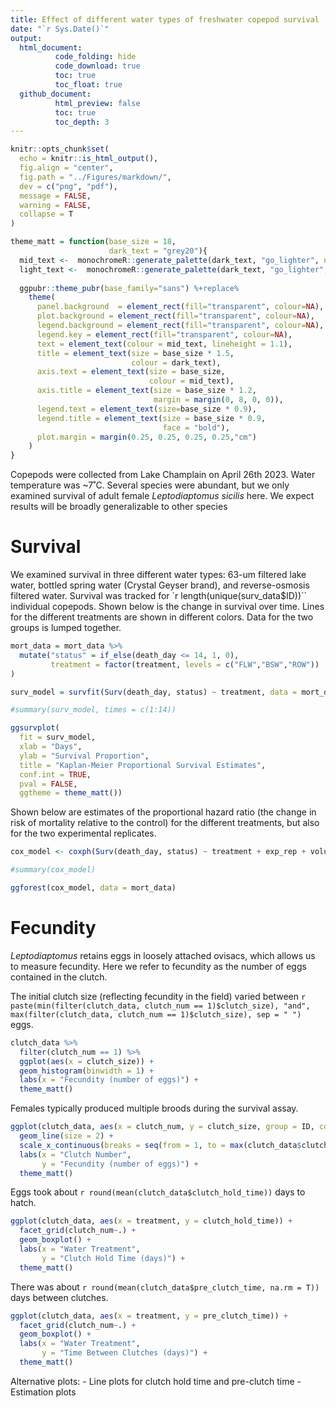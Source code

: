 ```yaml
---
title: Effect of different water types of freshwater copepod survival
date: "`r Sys.Date()`"
output: 
  html_document:
          code_folding: hide
          code_download: true
          toc: true
          toc_float: true
  github_document:
          html_preview: false
          toc: true
          toc_depth: 3
---
```


```r
knitr::opts_chunk$set(
  echo = knitr::is_html_output(),
  fig.align = "center",
  fig.path = "../Figures/markdown/",
  dev = c("png", "pdf"),
  message = FALSE,
  warning = FALSE,
  collapse = T
)

theme_matt = function(base_size = 18,
                      dark_text = "grey20"){
  mid_text <-  monochromeR::generate_palette(dark_text, "go_lighter", n_colours = 5)[2]
  light_text <-  monochromeR::generate_palette(dark_text, "go_lighter", n_colours = 5)[3]
  
  ggpubr::theme_pubr(base_family="sans") %+replace% 
    theme(
      panel.background  = element_rect(fill="transparent", colour=NA), 
      plot.background = element_rect(fill="transparent", colour=NA), 
      legend.background = element_rect(fill="transparent", colour=NA),
      legend.key = element_rect(fill="transparent", colour=NA),
      text = element_text(colour = mid_text, lineheight = 1.1),
      title = element_text(size = base_size * 1.5,
                           colour = dark_text),
      axis.text = element_text(size = base_size,
                               colour = mid_text),
      axis.title = element_text(size = base_size * 1.2,
                                margin = margin(0, 8, 0, 0)),
      legend.text = element_text(size=base_size * 0.9),
      legend.title = element_text(size = base_size * 0.9, 
                                  face = "bold"),
      plot.margin = margin(0.25, 0.25, 0.25, 0.25,"cm")
    )
}
```

Copepods were collected from Lake Champlain on April 26th 2023. Water temperature was ~7˚C. Several species were abundant, but we only examined survival of adult female *Leptodiaptomus sicilis* here. We expect results will be broadly generalizable to other species

# Survival
We examined survival in three different water types: 63-um filtered lake water, bottled spring water (Crystal Geyser brand), and reverse-osmosis filtered water. Survival was tracked for `r length(unique(surv_data$ID))`` individual copepods. Shown below is the change in survival over time. Lines for the different treatments are shown in different colors. Data for the two groups is lumped together.  

```r
mort_data = mort_data %>%  
  mutate("status" = if_else(death_day <= 14, 1, 0),
         treatment = factor(treatment, levels = c("FLW","BSW","ROW"))
)

surv_model = survfit(Surv(death_day, status) ~ treatment, data = mort_data)

#summary(surv_model, times = c(1:14))

ggsurvplot(
  fit = surv_model,
  xlab = "Days",
  ylab = "Survival Proportion",
  title = "Kaplan-Meier Proportional Survival Estimates",
  conf.int = TRUE,
  pval = FALSE,
  ggtheme = theme_matt())
```

Shown below are estimates of the proportional hazard ratio (the change in risk of mortality relative to the control) for the different treatments, but also for the two experimental replicates. 
```r
cox_model <- coxph(Surv(death_day, status) ~ treatment + exp_rep + volume, data = mort_data)

#summary(cox_model)

ggforest(cox_model, data = mort_data)

```

# Fecundity
*Leptodiaptomus* retains eggs in loosely attached ovisacs, which allows us to measure fecundity. Here we refer to fecundity as the number of eggs contained in the clutch. 

The initial clutch size (reflecting fecundity in the field) varied between `r paste(min(filter(clutch_data, clutch_num == 1)$clutch_size), "and", max(filter(clutch_data, clutch_num == 1)$clutch_size), sep = " ")` eggs. 

```r
clutch_data %>% 
  filter(clutch_num == 1) %>%  
  ggplot(aes(x = clutch_size)) +
  geom_histogram(binwidth = 1) + 
  labs(x = "Fecundity (number of eggs)") + 
  theme_matt()
```

Females typically produced multiple broods during the survival assay. 
```r
ggplot(clutch_data, aes(x = clutch_num, y = clutch_size, group = ID, colour = treatment)) + 
  geom_line(size = 2) + 
  scale_x_continuous(breaks = seq(from = 1, to = max(clutch_data$clutch_num))) + 
  labs(x = "Clutch Number", 
       y = "Fecundity (number of eggs)") + 
  theme_matt()
```

Eggs took about `r round(mean(clutch_data$clutch_hold_time))` days to hatch. 
```r
ggplot(clutch_data, aes(x = treatment, y = clutch_hold_time)) + 
  facet_grid(clutch_num~.) + 
  geom_boxplot() + 
  labs(x = "Water Treatment", 
       y = "Clutch Hold Time (days)") + 
  theme_matt()
```

There was about `r round(mean(clutch_data$pre_clutch_time, na.rm = T))` days between clutches. 

```r
ggplot(clutch_data, aes(x = treatment, y = pre_clutch_time)) + 
  facet_grid(clutch_num~.) + 
  geom_boxplot() + 
  labs(x = "Water Treatment", 
       y = "Time Between Clutches (days)") + 
  theme_matt()
```

Alternative plots: 
- Line plots for clutch hold time and pre-clutch time
- Estimation plots 

